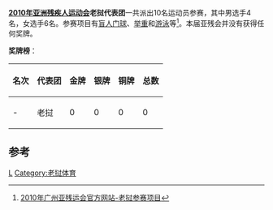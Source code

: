 '''[[2010年亚洲残疾人运动会|2010年亚洲残疾人运动会]]老挝代表团'''一共派出10名运动员参赛，其中男选手4名，女选手6名。参赛项目有[[盲人门球|盲人门球]]、[[举重|举重]]和[[游泳|游泳]]等<ref>[http://www.gzapg2010.cn/info/CHN_CHN/ZZ/ZZE130B_@@@@@@@@@@@@@@@@@CHN_NPC=LAO.html 2010年广州亚残运会官方网站-老挝参赛项目]{{dead link|date=2018年5月 |bot=InternetArchiveBot |fix-attempted=yes }}</ref>。本届亚残会并没有获得任何奖牌。

'''奖牌榜'''：
{| class="wikitable"
|-
! 名次 !! 代表团 !! 金牌 !! 银牌 !! 铜牌 !! 总数
|-
| - || 老挝 || 0 || 0 || 0 || 0
|}

==参考==
<references />

{{2010年亚洲残疾人运动会代表团}}
[[Category:2010年亚洲残疾人运动会代表团|L]]
[[Category:老挝体育|Category:老挝体育]]